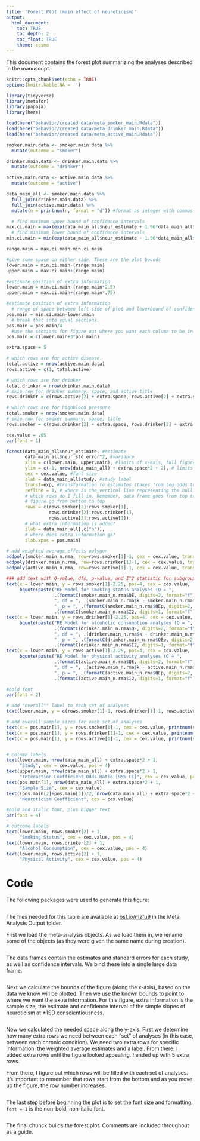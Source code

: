 ```yaml
---
title: 'Forest Plot (main effect of neuroticism)'
output: 
  html_document:
    toc: TRUE
    toc_depth: 2
    toc_float: TRUE
    theme: cosmo
---
```


This document contains the forest plot summarizing the analyses described in the manuscript. 

```r
knitr::opts_chunk$set(echo = TRUE)
options(knitr.kable.NA = '')
```

```r
library(tidyverse)
library(metafor)
library(papaja)
library(here)
```

```r
load(here("behavior/created data/meta_smoker_main.Rdata"))
load(here("behavior/created data/meta_drinker_main.Rdata"))
load(here("behavior/created data/meta_active_main.Rdata"))

```

```r
smoker.main.data <- smoker.main.data %>%
  mutate(outcome = "smoker")

drinker.main.data <- drinker.main.data %>%
  mutate(outcome = "drinker")

active.main.data <- active.main.data %>%
  mutate(outcome = "active")

data_main_all <- smoker.main.data %>%
  full_join(drinker.main.data) %>%
  full_join(active.main.data) %>%
  mutate(n = printnum(n, format = "d")) #format as integer with commas
```


```r
  # find maximum upper bound of confidence intervals
max.ci.main = max(exp(data_main_all$neur_estimate + 1.96*data_main_all$neur_std.error))
  # find minimum lower bound of confidence intervals
min.ci.main = min(exp(data_main_all$neur_estimate - 1.96*data_main_all$neur_std.error))

range.main = max.ci.main-min.ci.main

#give some space on either side. These are the plot bounds
lower.main = min.ci.main-(range.main) 
upper.main = max.ci.main+(range.main)

#estimate position of extra information
lower.main = min.ci.main-(range.main*2.5)
upper.main = max.ci.main+(range.main*.75)

#estimate position of extra information
  # range of space between left side of plot and lowerbound of confidence intervals
pos.main = min.ci.main-lower.main
  # break that into equal sections. 
pos.main = pos.main/4
  #use the sections for figure out where you want each column to be in that space
pos.main = c(lower.main+3*pos.main)
```

```r
extra.space = 5

# which rows are for active disease
total.active = nrow(active.main.data)
rows.active = c(1, total.active)

# which rows are for drinker
total.drinker = nrow(drinker.main.data)
# skip row for drinker summary, space, and active title
rows.drinker = c(rows.active[2] + extra.space, rows.active[2] + extra.space + total.drinker - 1)

# which rows are for highblood pressure
total.smoker = nrow(smoker.main.data)
# skip row for smoker summary, space, title
rows.smoker = c(rows.drinker[2] + extra.space, rows.drinker[2] + extra.space + total.smoker - 1)
```

```r
cex.value = .65
par(font = 1)
```

```r
forest(data_main_all$neur_estimate, #estimate
       data_main_all$neur_std.error^2, #variance
       xlim = c(lower.main, upper.main), #limits of x-axis, full figure
       ylim = c(-1, nrow(data_main_all) + extra.space*2 + 2), # limits of y-axis
       cex = cex.value, #font size
       slab = data_main_all$study, #study label
       transf=exp, #transformation to estimates (takes from log odds to odds ratio)
       refline = 1, # where is the vertical line representing the null?
       # which rows do I fill in. Remember, data frame goes from top to bottom, but row numbers on 
       # figure go from bottom to top
       rows = c(rows.smoker[2]:rows.smoker[1], 
                rows.drinker[2]:rows.drinker[1],
                rows.active[2]:rows.active[1]),
       # what extra information is added?
       ilab = data_main_all[,c("n")],
       # where does extra information go?
       ilab.xpos = pos.main)

# add weighted average effects polygon
addpoly(smoker.main_n.rma, row=rows.smoker[1]-1, cex = cex.value, transf = exp, mlab = "", col = "blue")
addpoly(drinker.main_n.rma, row=rows.drinker[1]-1, cex = cex.value, transf = exp, mlab = "", col = "blue")
addpoly(active.main_n.rma, row=rows.active[1]-1, cex = cex.value, transf = exp, mlab = "", col = "blue")

### add text with Q-value, dfs, p-value, and I^2 statistic for subgroups
text(x = lower.main, y = rows.smoker[1]-2.25, pos=4, cex = cex.value,
     bquote(paste("RE Model for smoking status analyses (Q = ",
                  .(formatC(smoker.main_n.rma$QE, digits=2, format="f")),
                  ", df = ", .(smoker.main_n.rma$k - smoker.main_n.rma$p),
                  ", p = ", .(formatC(smoker.main_n.rma$QEp, digits=2, format="f")), "; ", I^2, " = ",
                  .(formatC(smoker.main_n.rma$I2, digits=1, format="f")), "%)")))
text(x = lower.main, y = rows.drinker[1]-2.25, pos=4, cex = cex.value,
     bquote(paste("RE Model for alcoholic consumption analyses (Q = ",
                  .(formatC(drinker.main_n.rma$QE, digits=2, format="f")),
                  ", df = ", .(drinker.main_n.rma$k - drinker.main_n.rma$p),
                  ", p = ", .(formatC(drinker.main_n.rma$QEp, digits=2, format="f")), "; ", I^2, " = ",
                  .(formatC(drinker.main_n.rma$I2, digits=1, format="f")), "%)")))
text(x = lower.main, y = rows.active[1]-2.25, pos=4, cex = cex.value,
     bquote(paste("RE Model for physical activity analyses (Q = ",
                  .(formatC(active.main_n.rma$QE, digits=2, format="f")),
                  ", df = ", .(active.main_n.rma$k - active.main_n.rma$p),
                  ", p = ", .(formatC(active.main_n.rma$QEp, digits=2, format="f")), "; ", I^2, " = ",
                  .(formatC(active.main_n.rma$I2, digits=1, format="f")), "%)")))

#bold font
par(font = 2)

# add "overall"" label to each set of analyses
text(lower.main, y = c(rows.smoker[1]-1, rows.drinker[1]-1, rows.active[1]-1), pos = 4, cex = cex.value, "Overall")

# add overall sample sizes for each set of analyses
text(x = pos.main[1], y = rows.smoker[1]-1, cex = cex.value, printnum(sum(smoker.main.data$n)))
text(x = pos.main[1], y = rows.drinker[1]-1, cex = cex.value, printnum(sum(drinker.main.data$n)))
text(x = pos.main[1], y = rows.active[1]-1, cex = cex.value, printnum(sum(active.main.data$n)))


# column labels
text(lower.main, nrow(data_main_all) + extra.space*2 + 1,
     "Study", cex = cex.value, pos = 4)
text(upper.main, nrow(data_main_all) + extra.space*2 + 1,
     "Interaction Coefficient Odds Ratio [95% CI]", cex = cex.value, pos=2)
text(pos.main[1], nrow(data_main_all) + extra.space*2 + 1,
     "Sample Size", cex = cex.value)
text((pos.main[2]+pos.main[3])/2, nrow(data_main_all) + extra.space*2 + 2,
     "Neuroticism Coefficient", cex = cex.value)

#bold and italic font, plus bigger text
par(font = 4)

# outcome labels
text(lower.main, rows.smoker[2] + 1,
     "Smoking Status", cex = cex.value, pos = 4)
text(lower.main, rows.drinker[2] + 1,
     "Alcohol Consumption", cex = cex.value, pos = 4)
text(lower.main, rows.active[2] + 1,
     "Physical Activity", cex = cex.value, pos = 4)
```

# Code

The following packages were used to generate this figure: 

```r
```

The files needed for this table are available at [osf.io/mzfu9](https://osf.io/mzfu9/) in the Meta Analysis Output folder.

First we load the meta-analysis objects. As we load them in, we rename some of the objects (as they were given the same name during creation).

```r
```

The data frames contain the estimates and standard errors for each study, as well as confidence intervals. We bind these into a single large data frame.

```r
```


Next we calculate the bounds of the figure (along the x-axis), based on the data we know will be plotted. Then we use the known bounds to point to where we want the extra information. For this figure, extra information is the sample size, the estimate and confidence interval of the simple slopes of neuroticism at ±1SD conscientiousness. 

```r
```

Now we calculated the needed space along the y-axis. First we determine how many extra rows we need between each "set" of analyses (in this case, between each chronic condition). We need two extra rows for specific information: the weighted average estimates and a label. From there, I added extra rows until the figure looked appealing. I ended up with 5 extra rows.

From there, I figure out which rows will be filled with each set of analyses. It's important to remember that rows start from the bottom and as you move up the figure, the row number increases. 

```r
```

The last step before beginning the plot is to set the font size and formatting. `font = 1` is the non-bold, non-italic font.

```r
```

The final chunck builds the forest plot. Comments are included throughout as a guide.

```r
```

